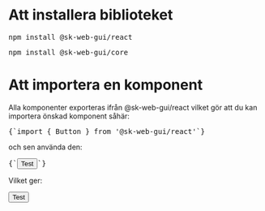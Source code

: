
<Meta title="WIP/Guider/Utveckling/Importera komponenter till app" />

# Att installera biblioteket

<pre>npm install @sk-web-gui/react</pre>

<pre>npm install @sk-web-gui/core</pre>

# Att importera en komponent

Alla komponenter exporteras ifrån @sk-web-gui/react vilket gör att du kan importera önskad komponent såhär:

<pre>{`import { Button } from '@sk-web-gui/react'`}</pre>

och sen använda den:

<pre>{`<Button>Test</Button>`}</pre>

Vilket ger:

<Button>Test</Button>
